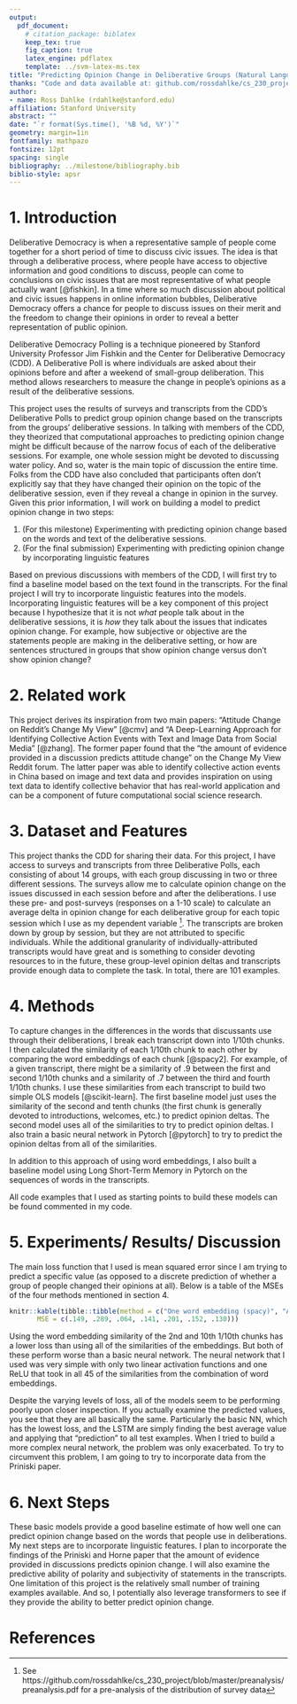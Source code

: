 ```yaml
---
output:
  pdf_document:
    # citation_package: biblatex
    keep_tex: true
    fig_caption: true
    latex_engine: pdflatex
    template: ../svm-latex-ms.tex
title: "Predicting Opinion Change in Deliberative Groups (Natural Language Processing)"
thanks: "Code and data available at: github.com/rossdahlke/cs_230_project"
author:
- name: Ross Dahlke (rdahlke@stanford.edu)
affiliation: Stanford University
abstract: ""
date: "`r format(Sys.time(), '%B %d, %Y')`"
geometry: margin=1in
fontfamily: mathpazo
fontsize: 12pt
spacing: single
bibliography: ../milestone/bibliography.bib
biblio-style: apsr
---
```


# 1. Introduction

Deliberative Democracy is when a representative sample of people come together for a short period of time to discuss civic issues. The idea is that through a deliberative process, where people have access to objective information and good conditions to discuss, people can come to conclusions on civic issues that are most representative of what people actually want [@fishkin]. In a time where so much discussion about political and civic issues happens in online information bubbles, Deliberative Democracy offers a chance for people to discuss issues on their merit and the freedom to change their opinions in order to reveal a better representation of public opinion. 

Deliberative Democracy Polling is a technique pioneered by Stanford University Professor Jim Fishkin and the Center for Deliberative Democracy (CDD). A Deliberative Poll is where individuals are asked about their opinions before and after a weekend of small-group deliberation. This method allows researchers to measure the change in people's opinions as a result of the deliberative sessions. 

This project uses the results of surveys and transcripts from the CDD's Deliberative Polls to predict group opinion change based on the transcripts from the groups' deliberative sessions. In talking with members of the CDD, they theorized that computational approaches to predicting opinion change might be difficult because of the narrow focus of each of the deliberative sessions. For example, one whole session might be devoted to discussing water policy. And so, water is the main topic of discussion the entire time. Folks from the CDD have also concluded that participants often don't explicitly say that they have changed their opinion on the topic of the deliberative session, even if they reveal a change in opinion in the survey. Given this prior information, I will work on building a model to predict opinion change in two steps:

  1. (For this milestone) Experimenting with predicting opinion change based on the words and text of the deliberative sessions.
  2. (For the final submission) Experimenting with predicting opinion change by incorporating linguistic features
  
Based on previous discussions with members of the CDD, I will first try to find a baseline model based on the text found in the transcripts. For the final project I will try to incorporate linguistic features into the models. Incorporating linguistic features will be a key component of this project because I hypothesize that it is not _what_ people talk about in the deliberative sessions, it is _how_ they talk about the issues that indicates opinion change. For example, how subjective or objective are the statements people are making in the deliberative setting, or how are sentences structured in groups that show opinion change versus don't show opinion change?
  
# 2. Related work

This project derives its inspiration from two main papers: "Attitude Change on Reddit's Change My View" [@cmv] and "A Deep-Learning Approach for Identifying Collective Action Events with Text and Image Data from Social Media" [@zhang]. The former paper found that the "the amount of evidence provided in a discussion predicts attitude change" on the Change My View Reddit forum. The latter paper was able to identify collective action events in China based on image and text data and provides inspiration on using text data to identify collective behavior that has real-world application and can be a component of future computational social science research. 

# 3. Dataset and Features

This project thanks the CDD for sharing their data. For this project, I have access to surveys and transcripts from three Deliberative Polls, each consisting of about 14 groups, with each group discussing in two or three different sessions. The surveys allow me to calculate opinion change on the issues discussed in each session before and after the deliberations. I use these pre- and post-surveys (responses on a 1-10 scale) to calculate an average delta in opinion change for each deliberative group for each topic session which I use as my dependent variable ^[See https://github.com/rossdahlke/cs_230_project/blob/master/preanalysis/preanalysis.pdf  for a pre-analysis of the distribution of survey data]. The transcripts are broken down by group by session, but they are not attributed to specific individuals. While the additional granularity of individually-attributed transcripts would have great and is something to consider devoting resources to in the future, these group-level opinion deltas and transcripts provide enough data to complete the task. In total, there are 101 examples.

# 4. Methods

To capture changes in the differences in the words that discussants use through their deliberations, I break each transcript down into 1/10th chunks. I then calculated the similarity of each 1/10th chunk to each other by comparing the word embeddings of each chunk [@spacy2]. For example, of a given transcript, there might be a similarity of .9 between the first and second 1/10th chunks and a similarity of .7 between the third and fourth 1/10th chunks. I use these similarities from each transcript to build two simple OLS models [@scikit-learn]. The first baseline model just uses the similarity of the second and tenth chunks (the first chunk is generally devoted to introductions, welcomes, etc.) to predict opinion deltas. The second model uses all of the similarities to try to predict opinion deltas. I also train a basic neural network in Pytorch [@pytorch] to try to predict the opinion deltas from all of the similarities. 

In addition to this approach of using word embeddings, I also built a baseline model using Long Short-Term Memory in Pytorch on the sequences of words in the transcripts. 

All code examples that I used as starting points to build these models can be found commented in my code. 

# 5. Experiments/ Results/ Discussion

The main loss function that I used is mean squared error since I am trying to predict a specific value (as opposed to a discrete prediction of whether a group of people changed their opinions at all). Below is a table of the MSEs of the four methods mentioned in section 4. 

```r
knitr::kable(tibble::tibble(method = c("One word embedding (spacy)", "All word embeddings (spacy)", "Basic NN (spacy)", "One word eembedding (BERT)", "All word embeddings (BERT)", "Basic NN (BERT)",  "LSTM"),
       MSE = c(.149, .289, .064, .141, .201, .152, .130)))
```

Using the word embedding similarity of the 2nd and 10th 1/10th chunks has a lower loss than using all of the similarities of the embeddings. But both of these perform worse than a basic neural network. The neural network that I used was very simple with only two linear activation functions and one ReLU that took in all 45 of the similarities from the combination of word embeddings. 

Despite the varying levels of loss, all of the models seem to be performing poorly upon closer inspection. If you actually examine the predicted values, you see that they are all basically the same. Particularly the basic NN, which has the lowest loss, and the LSTM are simply finding the best average value and applying that "prediction" to all test examples. When I tried to build a more complex neural network, the problem was only exacerbated. To try to circumvent this problem, I am going to try to incorporate data from the Priniski paper. 

# 6. Next Steps

These basic models provide a good baseline estimate of how well one can predict opinion change based on the words that people use in deliberations. My next steps are to incorporate linguistic features. I plan to incorporate the findings of the Priniski and Horne paper that the amount of evidence provided in discussions predicts opinion change. I will also examine the predictive ability of polarity and subjectivity of statements in the transcripts. One limitation of this project is the relatively small number of training examples available. And so, I potentially also leverage transformers to see if they provide the ability to better predict opinion change.

\newpage

# References
